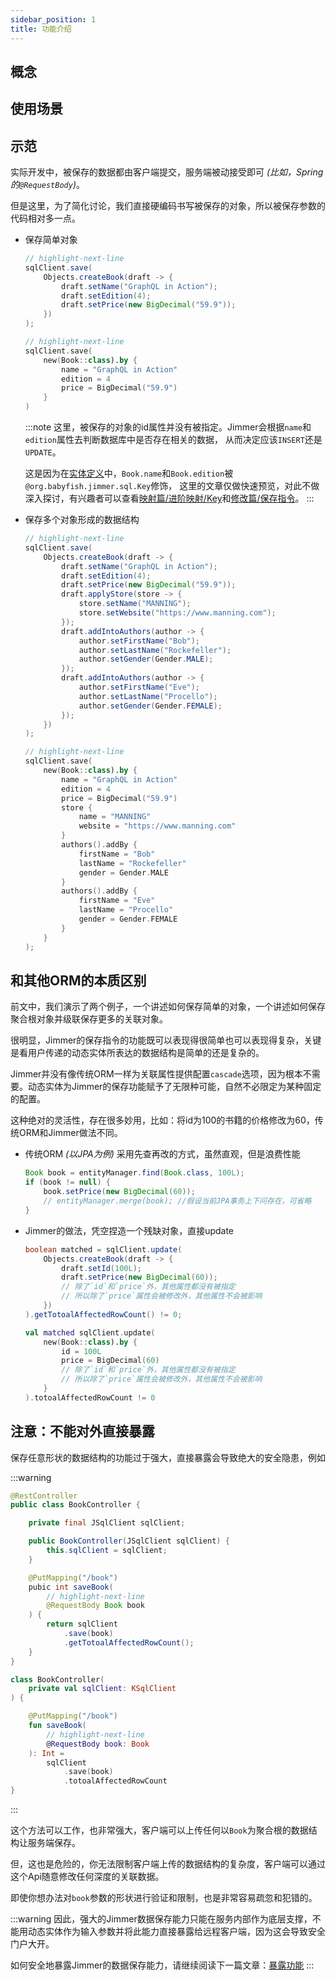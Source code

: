 ```yaml
---
sidebar_position: 1  
title: 功能介绍
---
```



## 概念

<SaveCommandPanel/>

## 使用场景

<SaveCommandAbuse/>

## 示范

实际开发中，被保存的数据都由客户端提交，服务端被动接受即可 *(比如，Spring的`@RequestBody`)*。

但是这里，为了简化讨论，我们直接硬编码书写被保存的对象，所以被保存参数的代码相对多一点。

-   保存简单对象

    <Tabs groupId="language">
    <TabItem value="java" label="Java">

    ```java
    // highlight-next-line
    sqlClient.save(
        Objects.createBook(draft -> {
            draft.setName("GraphQL in Action");
            draft.setEdition(4);
            draft.setPrice(new BigDecimal("59.9"));
        })
    );
    ```

    </TabItem>
    <TabItem value="kotlin" label="Kotlin">

    ```kotlin
    // highlight-next-line
    sqlClient.save(
        new(Book::class).by {
            name = "GraphQL in Action"
            edition = 4
            price = BigDecimal("59.9")
        }
    )
    ```

    </TabItem>
    </Tabs>

    :::note
    这里，被保存的对象的id属性并没有被指定。Jimmer会根据`name`和`edition`属性去判断数据库中是否存在相关的数据，
    从而决定应该`INSERT`还是`UPDATE`。

    这是因为在[实体定义](../precondition#book)中，`Book.name`和`Book.edition`被`@org.babyfish.jimmer.sql.Key`修饰，
    这里的文章仅做快速预览，对此不做深入探讨，有兴趣者可以查看[映射篇/进阶映射/Key](../../mapping/advanced/key)和[修改篇/保存指令](../../mutation/save-command)。
    :::

-   保存多个对象形成的数据结构

    <Tabs groupId="language">
    <TabItem value="java" label="Java">

    ```java
    // highlight-next-line
    sqlClient.save(
        Objects.createBook(draft -> {
            draft.setName("GraphQL in Action");
            draft.setEdition(4);
            draft.setPrice(new BigDecimal("59.9"));
            draft.applyStore(store -> {
                store.setName("MANNING");
                store.setWebsite("https://www.manning.com");
            });
            draft.addIntoAuthors(author -> {
                author.setFirstName("Bob");
                author.setLastName("Rockefeller");
                author.setGender(Gender.MALE);
            });
            draft.addIntoAuthors(author -> {
                author.setFirstName("Eve");
                author.setLastName("Procello");
                author.setGender(Gender.FEMALE);
            });
        })
    );
    ```

    </TabItem>
    <TabItem value="kotlin" label="Kotlin">

    ```kotlin
    // highlight-next-line
    sqlClient.save(
        new(Book::class).by {
            name = "GraphQL in Action"
            edition = 4
            price = BigDecimal("59.9")
            store {
                name = "MANNING"
                website = "https://www.manning.com"
            }
            authors().addBy {
                firstName = "Bob"
                lastName = "Rockefeller"
                gender = Gender.MALE
            }
            authors().addBy {
                firstName = "Eve"
                lastName = "Procello"
                gender = Gender.FEMALE
            }
        }
    );
    ```

    </TabItem>
    </Tabs>

## 和其他ORM的本质区别

前文中，我们演示了两个例子，一个讲述如何保存简单的对象，一个讲述如何保存聚合根对象并级联保存更多的关联对象。

很明显，Jimmer的保存指令的功能既可以表现得很简单也可以表现得复杂，关键是看用户传递的动态实体所表达的数据结构是简单的还是复杂的。

Jimmer并没有像传统ORM一样为关联属性提供配置`cascade`选项，因为根本不需要。动态实体为Jimmer的保存功能赋予了无限种可能，自然不必限定为某种固定的配置。

这种绝对的灵活性，存在很多妙用，比如：将id为100的书籍的价格修改为60，传统ORM和Jimmer做法不同。

-   传统ORM *(以JPA为例)* 采用先查再改的方式，虽然直观，但是浪费性能

    ```java
    Book book = entityManager.find(Book.class, 100L);
    if (book != null) {
        book.setPrice(new BigDecimal(60));
        // entityManager.merge(book); //假设当前JPA事务上下问存在，可省略
    }
    ```

-   Jimmer的做法，凭空捏造一个残缺对象，直接update

    <Tabs groupId="language">
    <TabItem value="java" label="Java">

    ```java
    boolean matched = sqlClient.update(
        Objects.createBook(draft -> {
            draft.setId(100L);
            draft.setPrice(new BigDecimal(60));
            // 除了`id`和`price`外，其他属性都没有被指定
            // 所以除了`price`属性会被修改外，其他属性不会被影响
        })
    ).getTotoalAffectedRowCount() != 0;
    ```

    </TabItem>
    <TabItem value="kotlin" label="Kotlin">

    ```kotlin
    val matched sqlClient.update(
        new(Book::class).by {
            id = 100L
            price = BigDecimal(60)
            // 除了`id`和`price`外，其他属性都没有被指定
            // 所以除了`price`属性会被修改外，其他属性不会被影响
        }
    ).totoalAffectedRowCount != 0
    ```

    </TabItem>
    </Tabs>

## 注意：不能对外直接暴露

保存任意形状的数据结构的功能过于强大，直接暴露会导致绝大的安全隐患，例如

:::warning
<Tabs groupId="language">
<TabItem value="java" label="Java">

```java title="BookController.java"
@RestController
public class BookController {

    private final JSqlClient sqlClient;

    public BookController(JSqlClient sqlClient) {
        this.sqlClient = sqlClient;
    } 

    @PutMapping("/book")
    pubic int saveBook(
        // highlight-next-line
        @RequestBody Book book
    ) {
        return sqlClient
            .save(book)
            .getTotoalAffectedRowCount();
    }
}
```

</TabItem>
<TabItem value="kotlin" label="Kotlin">

```kotlin title="BookController.java"
class BookController(
    private val sqlClient: KSqlClient
) {

    @PutMapping("/book")
    fun saveBook(
        // highlight-next-line
        @RequestBody book: Book
    ): Int =
        sqlClient
            .save(book)
            .totoalAffectedRowCount
}
```

</TabItem>
</Tabs>
:::

这个方法可以工作，也非常强大，客户端可以上传任何以`Book`为聚合根的数据结构让服务端保存。

但，这也是危险的，你无法限制客户端上传的数据结构的复杂度，客户端可以通过这个Api随意修改任何深度的关联数据。

即使你想办法对`book`参数的形状进行验证和限制，也是非常容易疏忽和犯错的。

:::warning
因此，强大的Jimmer数据保存能力只能在服务内部作为底层支撑，不能用动态实体作为输入参数并将此能力直接暴露给远程客户端，因为这会导致安全门户大开。

如何安全地暴露Jimmer的数据保存能力，请继续阅读下一篇文章：[暴露功能](./export)
:::